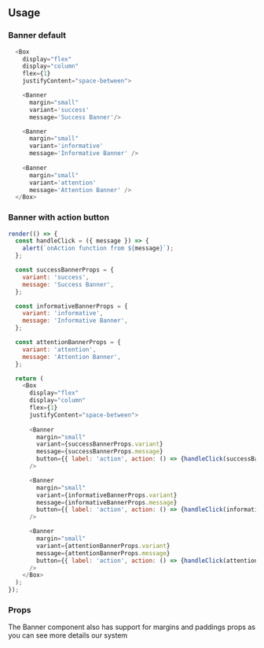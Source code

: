 
## Usage

### Banner default

```javascript
  <Box
    display="flex"
    display="column"
    flex={1}
    justifyContent="space-between">

    <Banner
      margin="small"
      variant='success'
      message='Success Banner'/>

    <Banner
      margin="small"
      variant='informative'
      message='Informative Banner' />
    
    <Banner
      margin="small"
      variant='attention'
      message='Attention Banner' />
  </Box>
```

### Banner with action button


```javascript state
render(() => {
  const handleClick = ({ message }) => {
    alert(`onAction function from ${message}`);
  };

  const successBannerProps = {
    variant: 'success',
    message: 'Success Banner',
  };

  const informativeBannerProps = {
    variant: 'informative',
    message: 'Informative Banner',
  };

  const attentionBannerProps = {
    variant: 'attention',
    message: 'Attention Banner',
  };

  return (
    <Box
      display="flex"
      display="column"
      flex={1}
      justifyContent="space-between">
      
      <Banner
        margin="small"
        variant={successBannerProps.variant}
        message={successBannerProps.message}
        button={{ label: 'action', action: () => {handleClick(successBannerProps);} }}
      />

      <Banner
        margin="small"
        variant={informativeBannerProps.variant}
        message={informativeBannerProps.message}
        button={{ label: 'action', action: () => {handleClick(informativeBannerProps);} }}
      />

      <Banner
        margin="small"
        variant={attentionBannerProps.variant}
        message={attentionBannerProps.message}
        button={{ label: 'action', action: () => {handleClick(attentionBannerProps);} }}
      />
    </Box>
  );
});
```


### Props

The Banner component also has support for margins and paddings props as you can see more details <GatsbyLink to="/system/spacing">our system</GatsbyLink>

<PropsTable component="Banner" platform="web" />
